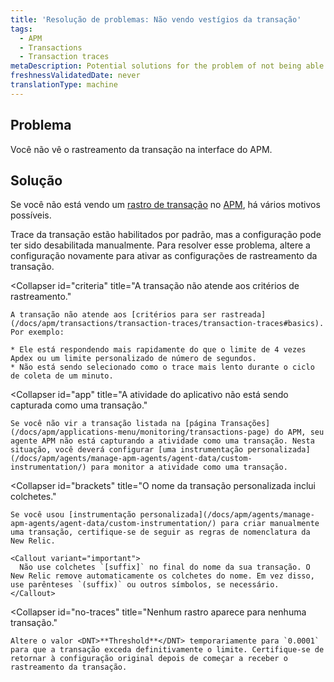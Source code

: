 ```yaml
---
title: 'Resolução de problemas: Não vendo vestígios da transação'
tags:
  - APM
  - Transactions
  - Transaction traces
metaDescription: Potential solutions for the problem of not being able to find transaction traces in APM.
freshnessValidatedDate: never
translationType: machine
---
```


## Problema

Você não vê o rastreamento da transação na interface do APM.

## Solução

Se você não está vendo um [rastro de transação](/docs/apm/transactions/transaction-traces/transaction-traces) no [APM](/docs/apm/new-relic-apm/getting-started/welcome-new-relic-apm), há vários motivos possíveis.

<CollapserGroup>
  <Collapser
    id="disabled"
    title="O rastreamento de transação foi desativado."
  >
    Trace da transação estão habilitados por padrão, mas a configuração pode ter sido desabilitada manualmente. Para resolver esse problema, altere a configuração novamente para ativar as configurações de rastreamento da transação.
  </Collapser>

  <Collapser
    id="criteria"
    title="A transação não atende aos critérios de rastreamento."
  >
    A transação não atende aos [critérios para ser rastreada](/docs/apm/transactions/transaction-traces/transaction-traces#basics). Por exemplo:

    * Ele está respondendo mais rapidamente do que o limite de 4 vezes Apdex ou um limite personalizado de número de segundos.
    * Não está sendo selecionado como o trace mais lento durante o ciclo de coleta de um minuto.
  </Collapser>

  <Collapser
    id="app"
    title="A atividade do aplicativo não está sendo capturada como uma transação."
  >
    Se você não vir a transação listada na [página Transações](/docs/apm/applications-menu/monitoring/transactions-page) do APM, seu agente APM não está capturando a atividade como uma transação. Nesta situação, você deverá configurar [uma instrumentação personalizada](/docs/apm/agents/manage-apm-agents/agent-data/custom-instrumentation/) para monitor a atividade como uma transação.
  </Collapser>

  <Collapser
    id="brackets"
    title="O nome da transação personalizada inclui colchetes."
  >
    Se você usou [instrumentação personalizada](/docs/apm/agents/manage-apm-agents/agent-data/custom-instrumentation/) para criar manualmente uma transação, certifique-se de seguir as regras de nomenclatura da New Relic.

    <Callout variant="important">
      Não use colchetes `[suffix]` no final do nome da sua transação. O New Relic remove automaticamente os colchetes do nome. Em vez disso, use parênteses `(suffix)` ou outros símbolos, se necessário.
    </Callout>
  </Collapser>

  <Collapser
    id="no-traces"
    title="Nenhum rastro aparece para nenhuma transação."
  >
    Altere o valor <DNT>**Threshold**</DNT> temporariamente para `0.0001` para que a transação exceda definitivamente o limite. Certifique-se de retornar à configuração original depois de começar a receber o rastreamento da transação.
  </Collapser>
</CollapserGroup>